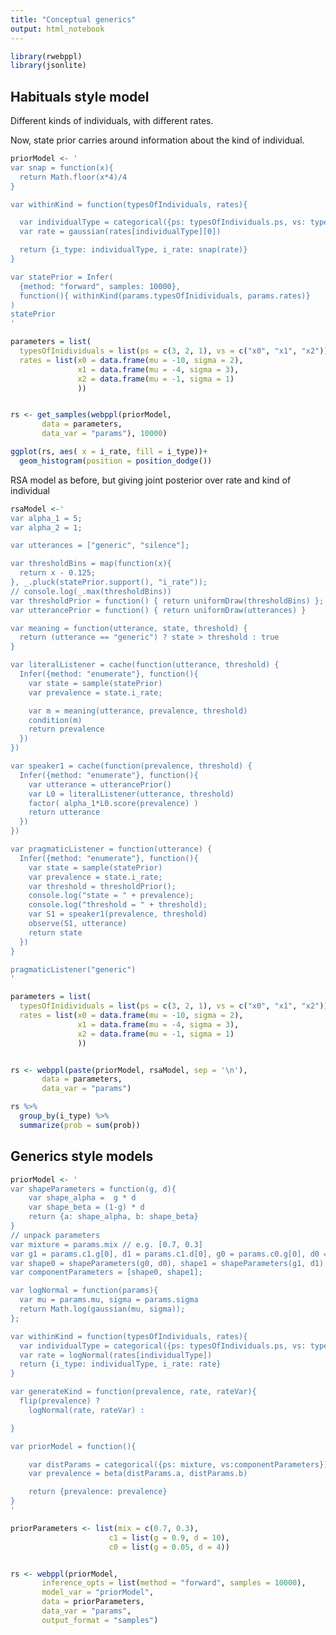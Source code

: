 ```yaml
---
title: "Conceptual generics"
output: html_notebook
---
```


```r
library(rwebppl)
library(jsonlite)
```

## Habituals style model

Different kinds of individuals, with different rates.

Now, state prior carries around information about the kind of individual.

```r
priorModel <- '
var snap = function(x){
  return Math.floor(x*4)/4
}

var withinKind = function(typesOfIndividuals, rates){

  var individualType = categorical({ps: typesOfIndividuals.ps, vs: typesOfIndividuals.vs});
  var rate = gaussian(rates[individualType][0])

  return {i_type: individualType, i_rate: snap(rate)}
}

var statePrior = Infer(
  {method: "forward", samples: 10000}, 
  function(){ withinKind(params.typesOfInidividuals, params.rates)}
)
statePrior
'

parameters = list(
  typesOfInidividuals = list(ps = c(3, 2, 1), vs = c("x0", "x1", "x2")),
  rates = list(x0 = data.frame(mu = -10, sigma = 2),
               x1 = data.frame(mu = -4, sigma = 3),
               x2 = data.frame(mu = -1, sigma = 1)
               ))


rs <- get_samples(webppl(priorModel,
       data = parameters,
       data_var = "params"), 10000)

ggplot(rs, aes( x = i_rate, fill = i_type))+
  geom_histogram(position = position_dodge())

```

RSA model as before, but giving joint posterior over rate and kind of individual

```r
rsaModel <-'
var alpha_1 = 5;
var alpha_2 = 1;

var utterances = ["generic", "silence"];

var thresholdBins = map(function(x){
  return x - 0.125;
}, _.pluck(statePrior.support(), "i_rate"));
// console.log(_.max(thresholdBins))
var thresholdPrior = function() { return uniformDraw(thresholdBins) };
var utterancePrior = function() { return uniformDraw(utterances) }

var meaning = function(utterance, state, threshold) {
  return (utterance == "generic") ? state > threshold : true
}

var literalListener = cache(function(utterance, threshold) {
  Infer({method: "enumerate"}, function(){
    var state = sample(statePrior)
    var prevalence = state.i_rate;

    var m = meaning(utterance, prevalence, threshold)
    condition(m)
    return prevalence
  })
})

var speaker1 = cache(function(prevalence, threshold) {
  Infer({method: "enumerate"}, function(){
    var utterance = utterancePrior()
    var L0 = literalListener(utterance, threshold)
    factor( alpha_1*L0.score(prevalence) )
    return utterance
  })
})

var pragmaticListener = function(utterance) {
  Infer({method: "enumerate"}, function(){
    var state = sample(statePrior)
    var prevalence = state.i_rate;
    var threshold = thresholdPrior();
    console.log("state = " + prevalence);
    console.log("threshold = " + threshold);
    var S1 = speaker1(prevalence, threshold)
    observe(S1, utterance)
    return state
  })
}

pragmaticListener("generic")
'
```


```r
parameters = list(
  typesOfInidividuals = list(ps = c(3, 2, 1), vs = c("x0", "x1", "x2")),
  rates = list(x0 = data.frame(mu = -10, sigma = 2),
               x1 = data.frame(mu = -4, sigma = 3),
               x2 = data.frame(mu = -1, sigma = 1)
               ))


rs <- webppl(paste(priorModel, rsaModel, sep = '\n'),
       data = parameters,
       data_var = "params")

rs %>%
  group_by(i_type) %>%
  summarize(prob = sum(prob))

```


## Generics style models

```r
priorModel <- '
var shapeParameters = function(g, d){
    var shape_alpha =  g * d
    var shape_beta = (1-g) * d
    return {a: shape_alpha, b: shape_beta}
}
// unpack parameters
var mixture = params.mix // e.g. [0.7, 0.3]
var g1 = params.c1.g[0], d1 = params.c1.d[0], g0 = params.c0.g[0], d0 = params.c0.d[0]
var shape0 = shapeParameters(g0, d0), shape1 = shapeParameters(g1, d1)
var componentParameters = [shape0, shape1];

var logNormal = function(params){
  var mu = params.mu, sigma = params.sigma
  return Math.log(gaussian(mu, sigma));
};

var withinKind = function(typesOfIndividuals, rates){
  var individualType = categorical({ps: typesOfIndividuals.ps, vs: typesOfIndividuals.vs});
  var rate = logNormal(rates[individualType])
  return {i_type: individualType, i_rate: rate}
}

var generateKind = function(prevalence, rate, rateVar){
  flip(prevalence) ? 
    logNormal(rate, rateVar) : 

}

var priorModel = function(){

    var distParams = categorical({ps: mixture, vs:componentParameters});
    var prevalence = beta(distParams.a, distParams.b)

    return {prevalence: prevalence}
}
'
```

```r

priorParameters <- list(mix = c(0.7, 0.3),
                      c1 = list(g = 0.9, d = 10),
                      c0 = list(g = 0.05, d = 4))


rs <- webppl(priorModel, 
       inference_opts = list(method = "forward", samples = 10000),
       model_var = "priorModel", 
       data = priorParameters,
       data_var = "params",
       output_format = "samples")
```

